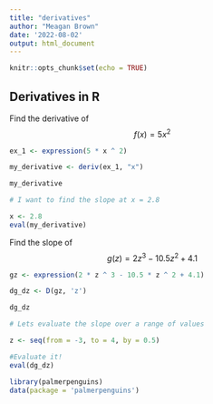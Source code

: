 ```yaml
---
title: "derivatives"
author: "Meagan Brown"
date: '2022-08-02'
output: html_document
---
```


```r
knitr::opts_chunk$set(echo = TRUE)
```

## Derivatives in R

Find the derivative of $$f(x) = 5x^2$$

```r
ex_1 <- expression(5 * x ^ 2)

my_derivative <- deriv(ex_1, "x")

my_derivative

# I want to find the slope at x = 2.8

x <- 2.8
eval(my_derivative)

```

Find the slope of $$g(z) = 2z^3-10.5z^2+4.1$$

```r
gz <- expression(2 * z ^ 3 - 10.5 * z ^ 2 + 4.1)

dg_dz <- D(gz, 'z')

dg_dz

# Lets evaluate the slope over a range of values

z <- seq(from = -3, to = 4, by = 0.5)

#Evaluate it!
eval(dg_dz)

```

```r
library(palmerpenguins)
data(package = 'palmerpenguins')
```

